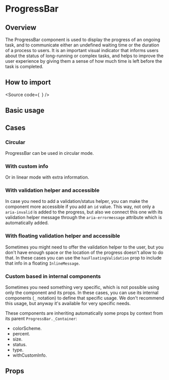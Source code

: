 

<Meta of={Stories} />

# ProgressBar

## Overview

The ProgressBar component is used to display the progress of an ongoing task,
and to communicate either an undefined waiting time or the duration of a process to users.
It is an important visual indicator that informs users about the status of long-running or complex tasks,
and helps to improve the user experience by giving them a sense of how much time is left before the task is completed.

## How to import

<Source
  code={`
`}
/>

## Basic usage

<Canvas of={Stories.Base} />

## Cases

### Circular

ProgressBar can be used in circular mode.

<Canvas of={CaseStories.Circular} />

### With custom info

Or in linear mode with extra information.

<Canvas of={CaseStories.WithCustomInfo} />

### With validation helper and accessible

In case you need to add a validation/status helper, you can make the component more
accessible if you add an `id` value. This way, not only a `aria-invalid` is added to
the progress, but also we connect this one with its validation helper message through
the `aria-errormessage` attribute which is automatically added.

<Canvas of={CaseStories.AccessibleValidation} />

### With floating validation helper and accessible

Sometimes you might need to offer the validation helper to the user, but you don't have
enough space or the location of the progress doesn't allow to do that. In these cases
you can use the `hasFloatingValidation` prop to include that info in a floating `InlineMessage`.

<Canvas of={CaseStories.AccessibleFloatingValidation} />

### Custom based in internal components

Sometimes you need something very specific, which is not possible using only the component and its props.
In these cases, you can use its internal components (`_` notation) to define that specific usage.
We don't recommend this usage, but anyway it's available for very specific needs.

These components are inheriting automatically some props by context from its parent `ProgressBar._Container`:

- colorScheme.
- percent.
- size.
- status.
- type.
- withCustomInfo.

<Canvas of={CaseStories.Custom} />

## Props

<ArgTypes of={Stories} />
